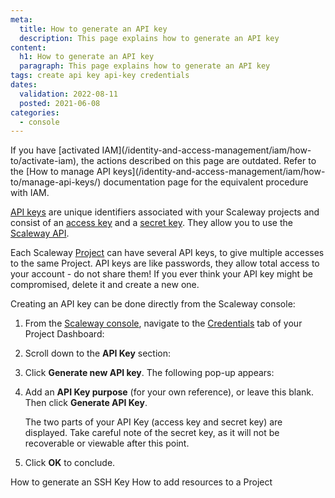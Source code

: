 ```yaml
---
meta:
  title: How to generate an API key
  description: This page explains how to generate an API key
content:
  h1: How to generate an API key
  paragraph: This page explains how to generate an API key
tags: create api key api-key credentials
dates:
  validation: 2022-08-11
  posted: 2021-06-08
categories:
  - console
---
```


<Message type="iam">
  If you have [activated IAM](/identity-and-access-management/iam/how-to/activate-iam), the actions described on this page are outdated. 
  Refer to the [How to manage API keys](/identity-and-access-management/iam/how-to/manage-api-keys/) documentation page for the equivalent procedure with IAM.
</Message>

[API keys](/console/my-account/concepts#api-key) are unique identifiers associated with your Scaleway projects and consist of an [access key](/console/my-account/concepts#access-key) and a [secret key](/console/my-account/concepts#secret-key). They allow you to use the [Scaleway API](https://developers.scaleway.com/en/quickstart/). 

Each Scaleway [Project](/console/my-account/concepts#project) can have several API keys, to give multiple accesses to the same Project. API keys are like passwords, they allow total access to your account - do not share them! If you ever think your API key might be compromised, delete it and create a new one.

Creating an API key can be done directly from the Scaleway console:

1. From the [Scaleway console](https://console.scaleway.com), navigate to the [Credentials](/console/my-account/concepts#credentials) tab of your Project Dashboard:
    <Lightbox src="scaleway-credentials-nav.webp" alt="" />
2. Scroll down to the **API Key** section:
    <Lightbox src="scaleway-api-keys.webp" alt="" />
3. Click **Generate new API key**. The following pop-up appears:
    <Lightbox src="scaleway-api-key-purpose.webp" alt="" />
4. Add an **API Key purpose** (for your own reference), or leave this blank. Then click **Generate API Key**.

    The two parts of your API Key (access key and secret key) are displayed. Take careful note of the secret key, as it will not be recoverable or viewable after this point.
    <Lightbox src="scaleway-generate-api-key.webp" alt="" />
5. Click **OK** to conclude.

<Navigation title="See Also">
  <PreviousButton to="/console/my-project/how-to/create-ssh-key/">How to generate an SSH Key</PreviousButton>
  <NextButton to="/console/my-project/how-to/add-resources-project/">How to add resources to a Project</NextButton>
</Navigation>
